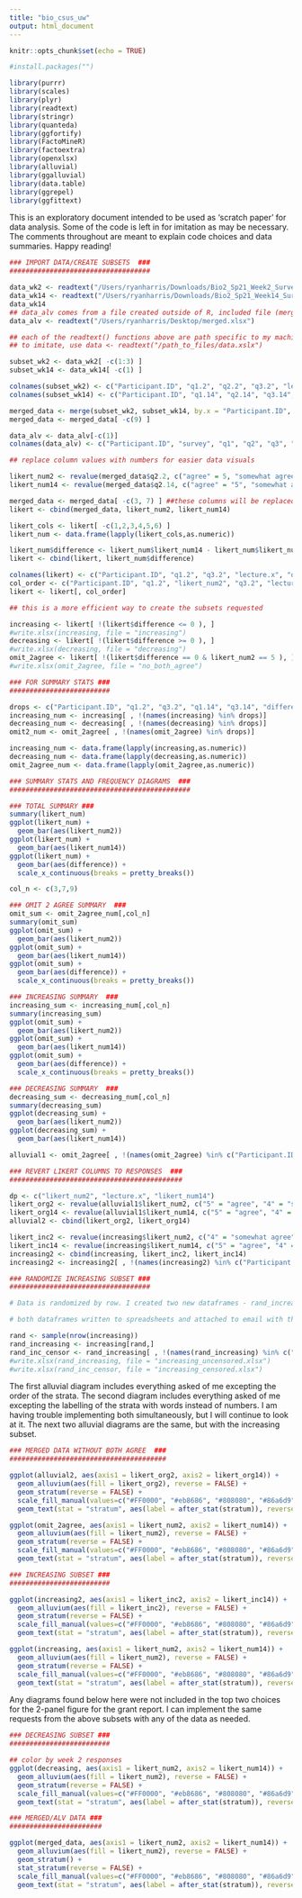 ```yaml
---
title: "bio_csus_uw"
output: html_document
---
```


```r
knitr::opts_chunk$set(echo = TRUE)
```

```r
#install.packages("")
```

```r
library(purrr)
library(scales)
library(plyr)
library(readtext)
library(stringr)
library(quanteda)
library(ggfortify)
library(FactoMineR)
library(factoextra)
library(openxlsx)
library(alluvial)
library(ggalluvial)
library(data.table)
library(ggrepel)
library(ggfittext)
```

This is an exploratory document intended to be used as 'scratch paper' for data analysis. Some of the code is left in for imitation as may be necessary. The comments throughout are meant to explain code choices and data summaries. Happy reading!

```r
### IMPORT DATA/CREATE SUBSETS  ###
###################################

data_wk2 <- readtext("/Users/ryanharris/Downloads/Bio2_Sp21_Week2_Survey_JM_RH.xlsx")
data_wk14 <- readtext("/Users/ryanharris/Downloads/Bio2_Sp21_Week14_Survey_JM_RH.xlsx")
data_wk14
## data_alv comes from a file created outside of R, included file (merged.xlsx) with rmd email
data_alv <- readtext("/Users/ryanharris/Desktop/merged.xlsx")

## each of the readtext() functions above are path specific to my machine
## to imitate, use data <- readtext("/path_to_files/data.xslx")

subset_wk2 <- data_wk2[ -c(1:3) ]
subset_wk14 <- data_wk14[ -c(1) ]

colnames(subset_wk2) <- c("Participant.ID", "q1.2", "q2.2", "q3.2", "lecture")
colnames(subset_wk14) <- c("Participant.ID", "q1.14", "q2.14", "q3.14", "lecture")

merged_data <- merge(subset_wk2, subset_wk14, by.x = "Participant.ID", by.y = "Participant.ID")
merged_data <- merged_data[ -c(9) ]

data_alv <- data_alv[-c(1)]
colnames(data_alv) <- c("Participant.ID", "survey", "q1", "q2", "q3", "lecture")
```

```r
## replace column values with numbers for easier data visuals

likert_num2 <- revalue(merged_data$q2.2, c("agree" = 5, "somewhat agree" = 4, "I don't know" = 3, "somewhat disagree" = 2, "disagree" = 1))
likert_num14 <- revalue(merged_data$q2.14, c("agree" = "5", "somewhat agree" = "4", "I don't know" = "3", "somewhat disagree" = "2", "disagree" = "1"))

merged_data <- merged_data[ -c(3, 7) ] ##these columns will be replaced with numbers
likert <- cbind(merged_data, likert_num2, likert_num14)

likert_cols <- likert[ -c(1,2,3,4,5,6) ]
likert_num <- data.frame(lapply(likert_cols,as.numeric))

likert_num$difference <- likert_num$likert_num14 - likert_num$likert_num2
likert <- cbind(likert, likert_num$difference)

colnames(likert) <- c("Participant.ID", "q1.2", "q3.2", "lecture.x", "q1.14", "q3.14", "likert_num2", "likert_num14", "difference")
col_order <- c("Participant.ID", "q1.2", "likert_num2", "q3.2", "lecture.x", "q1.14", "likert_num14", "q3.14", "difference")
likert <- likert[, col_order]
```

```r
## this is a more efficient way to create the subsets requested

increasing <- likert[ !(likert$difference <= 0 ), ]
#write.xlsx(increasing, file = "increasing")
decreasing <- likert[ !(likert$difference >= 0 ), ]
#write.xlsx(decreasing, file = "decreasing")
omit_2agree <- likert[ !(likert$difference == 0 & likert_num2 == 5 ), ]
#write.xlsx(omit_2agree, file = "no_both_agree")
```

```r
### FOR SUMMARY STATS ###
#########################

drops <- c("Participant.ID", "q1.2", "q3.2", "q1.14", "q3.14", "difference")
increasing_num <- increasing[ , !(names(increasing) %in% drops)]
decreasing_num <- decreasing[ , !(names(decreasing) %in% drops)]
omit2_num <- omit_2agree[ , !(names(omit_2agree) %in% drops)]

increasing_num <- data.frame(lapply(increasing,as.numeric))
decreasing_num <- data.frame(lapply(decreasing,as.numeric))
omit_2agree_num <- data.frame(lapply(omit_2agree,as.numeric))
```

```r
### SUMMARY STATS AND FREQUENCY DIAGRAMS  ###
#############################################

### TOTAL SUMMARY ###
summary(likert_num)
ggplot(likert_num) +
  geom_bar(aes(likert_num2))
ggplot(likert_num) +
  geom_bar(aes(likert_num14))
ggplot(likert_num) +
  geom_bar(aes(difference)) +
  scale_x_continuous(breaks = pretty_breaks())

col_n <- c(3,7,9)

### OMIT 2 AGREE SUMMARY  ###
omit_sum <- omit_2agree_num[,col_n]
summary(omit_sum)
ggplot(omit_sum) +
  geom_bar(aes(likert_num2))
ggplot(omit_sum) +
  geom_bar(aes(likert_num14))
ggplot(omit_sum) +
  geom_bar(aes(difference)) +
  scale_x_continuous(breaks = pretty_breaks())

### INCREASING SUMMARY  ###
increasing_sum <- increasing_num[,col_n]
summary(increasing_sum)
ggplot(omit_sum) +
  geom_bar(aes(likert_num2))
ggplot(omit_sum) +
  geom_bar(aes(likert_num14))
ggplot(omit_sum) +
  geom_bar(aes(difference)) +
  scale_x_continuous(breaks = pretty_breaks())

### DECREASING SUMMARY  ###
decreasing_sum <- decreasing_num[,col_n]
summary(decreasing_sum)
ggplot(decreasing_sum) +
  geom_bar(aes(likert_num2))
ggplot(decreasing_sum) +
  geom_bar(aes(likert_num14))
```

```r
alluvial1 <- omit_2agree[ , !(names(omit_2agree) %in% c("Participant.ID", "q1.2", "q3.2", "q1.14", "q3.14", "difference"))]
```

```r
### REVERT LIKERT COLUMNS TO RESPONSES  ###
###########################################

dp <- c("likert_num2", "lecture.x", "likert_num14")
likert_org2 <- revalue(alluvial1$likert_num2, c("5" = "agree", "4" = "somewhat agree", "3" = "I don't know", "2" = "somewhat disagree", "1" = "disagree"))
likert_org14 <- revalue(alluvial1$likert_num14, c("5" = "agree", "4" = "somewhat agree", "3" = "I don't know", "2" = "somewhat disagree", "1" = "disagree"))
alluvial2 <- cbind(likert_org2, likert_org14)

likert_inc2 <- revalue(increasing$likert_num2, c("4" = "somewhat agree", "3" = "I don't know", "2" = "somewhat disagree", "1" = "disagree"))
likert_inc14 <- revalue(increasing$likert_num14, c("5" = "agree", "4" = "somewhat agree", "3" = "I don't know", "2" = "somewhat disagree"))
increasing2 <- cbind(increasing, likert_inc2, likert_inc14)
increasing2 <- increasing2[ , !(names(increasing2) %in% c("Participant.ID", "q1.2", "likert_num2", "q3.2", "lecture.x", "q1.14", "likert_num14", "q3.14", "difference")) ]
```

```r
### RANDOMIZE INCREASING SUBSET ###
###################################

# Data is randomized by row. I created two new dataframes - rand_increasing and rand_inc_censor. The first is for reference (so that we may un-randomize the dataframe or identify participants as needed). The second is the censored version (for Sheelta). 

# both dataframes written to spreadsheets and attached to email with this Rmd file.

rand <- sample(nrow(increasing))
rand_increasing <- increasing[rand,]
rand_inc_censor <- rand_increasing[ , !(names(rand_increasing) %in% c("Participant.ID", "lecture.x"))]
#write.xlsx(rand_increasing, file = "increasing_uncensored.xlsx")
#write.xlsx(rand_inc_censor, file = "increasing_censored.xlsx")
```

The first alluvial diagram includes everything asked of me excepting the order of the strata.  The second diagram includes everything asked of me excepting the labelling of the strata with words instead of numbers.  I am having trouble implementing both simultaneously, but I will continue to look at it.  The next two alluvial diagrams are the same, but with the increasing subset.

```r
### MERGED DATA WITHOUT BOTH AGREE  ###
#######################################

ggplot(alluvial2, aes(axis1 = likert_org2, axis2 = likert_org14)) +
  geom_alluvium(aes(fill = likert_org2), reverse = FALSE) +
  geom_stratum(reverse = FALSE) +
  scale_fill_manual(values=c("#FF0000", "#eb8686", "#808080", "#86a6d9", "#6271e3")) +
  geom_text(stat = "stratum", aes(label = after_stat(stratum)), reverse = FALSE)

ggplot(omit_2agree, aes(axis1 = likert_num2, axis2 = likert_num14)) +
  geom_alluvium(aes(fill = likert_num2), reverse = FALSE) +
  geom_stratum(reverse = FALSE) +
  scale_fill_manual(values=c("#FF0000", "#eb8686", "#808080", "#86a6d9", "#6271e3")) +
  geom_text(stat = "stratum", aes(label = after_stat(stratum)), reverse = FALSE)
```

```r
### INCREASING SUBSET ###
#########################

ggplot(increasing2, aes(axis1 = likert_inc2, axis2 = likert_inc14)) +
  geom_alluvium(aes(fill = likert_inc2), reverse = FALSE) +
  geom_stratum(reverse = FALSE) +
  scale_fill_manual(values=c("#FF0000", "#eb8686", "#808080", "#86a6d9", "#6271e3")) +
  geom_text(stat = "stratum", aes(label = after_stat(stratum)), reverse = FALSE)

ggplot(increasing, aes(axis1 = likert_num2, axis2 = likert_num14)) +
  geom_alluvium(aes(fill = likert_num2), reverse = FALSE) +
  geom_stratum(reverse = FALSE) +
  scale_fill_manual(values=c("#FF0000", "#eb8686", "#808080", "#86a6d9", "#6271e3")) +
  geom_text(stat = "stratum", aes(label = after_stat(stratum)), reverse = FALSE)
```
Any diagrams found below here were not included in the top two choices for the 2-panel figure for the grant report.  I can implement the same requests from the above subsets with any of the data as needed.

```r
### DECREASING SUBSET ###
#########################

## color by week 2 responses
ggplot(decreasing, aes(axis1 = likert_num2, axis2 = likert_num14)) +
  geom_alluvium(aes(fill = likert_num2), reverse = FALSE) +
  geom_stratum(reverse = FALSE) +
  scale_fill_manual(values=c("#FF0000", "#eb8686", "#808080", "#86a6d9", "#6271e3")) +
  geom_text(stat = "stratum", aes(label = after_stat(stratum)), reverse = FALSE)
```

```r
### MERGED/ALV DATA ###
#######################

ggplot(merged_data, aes(axis1 = likert_num2, axis2 = likert_num14)) +
  geom_alluvium(aes(fill = likert_num2), reverse = FALSE) +
  geom_stratum() +
  stat_stratum(reverse = FALSE) +
  scale_fill_manual(values=c("#FF0000", "#eb8686", "#808080", "#86a6d9", "#6271e3")) +
  geom_text(stat = "stratum", aes(label = after_stat(stratum)), reverse = FALSE)
```

